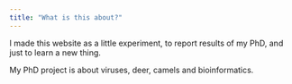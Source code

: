 ```yaml
---
title: "What is this about?"
---
```


I made this website as a little experiment, to report results of my PhD, and just to learn a new thing.

My PhD project is about viruses, deer, camels and bioinformatics.
